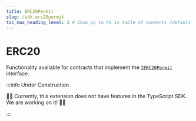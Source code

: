 ```yaml
---
title: ERC20Permit
slug: /sdk.erc20permit
toc_max_heading_level: 2 # Show up to h4 in table of contents (default is up to h3)
---
```


# ERC20

Functionality available for contracts that implement the [`IERC20Permit`](/contracts/IERC20Permit) interface.

:::info Under Construction

🚧👷 Currently, this extension does not have features in the TypeScript SDK. We are working on it! 🚧👷

:::
